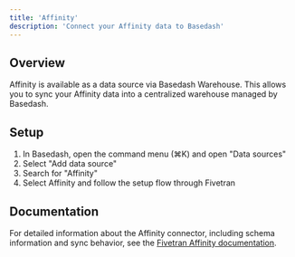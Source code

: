 ```yaml
---
title: 'Affinity'
description: 'Connect your Affinity data to Basedash'
---
```


## Overview

Affinity is available as a data source via Basedash Warehouse. This allows you to sync your Affinity data into a centralized warehouse managed by Basedash.

## Setup

1. In Basedash, open the command menu (⌘K) and open "Data sources"
2. Select "Add data source"
3. Search for "Affinity"
4. Select Affinity and follow the setup flow through Fivetran

## Documentation

For detailed information about the Affinity connector, including schema information and sync behavior, see the [Fivetran Affinity documentation](https://fivetran.com/docs/connectors/applications/affinity).
